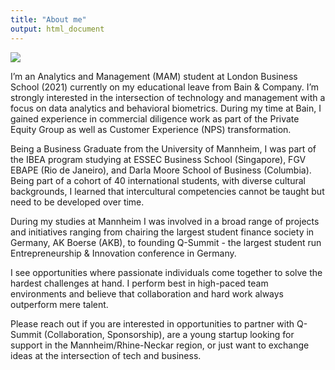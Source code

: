 ```yaml
---
title: "About me"
output: html_document
---
```


![](Fabian Sinn_picture.png)

I’m an Analytics and Management (MAM) student at London Business School (2021) currently on my educational leave from Bain & Company. I'm strongly interested in the intersection of technology and management with a focus on data analytics and behavioral biometrics. During my time at Bain, I gained experience in commercial diligence work as part of the Private Equity Group as well as Customer Experience (NPS) transformation.

Being a Business Graduate from the University of Mannheim, I was part of the IBEA program studying at ESSEC Business School (Singapore), FGV EBAPE (Rio de Janeiro), and Darla Moore School of Business (Columbia). Being part of a cohort of 40 international students, with diverse cultural backgrounds, I learned that intercultural competencies cannot be taught but need to be developed over time.

During my studies at Mannheim I was involved in a broad range of projects and initiatives ranging from chairing the largest student finance society in Germany, AK Boerse (AKB), to founding Q-Summit - the largest student run Entrepreneurship & Innovation conference in Germany.

I see opportunities where passionate individuals come together to solve the hardest challenges at hand. I perform best in high-paced team environments and believe that collaboration and hard work always outperform mere talent.

Please reach out if you are interested in opportunities to partner with Q-Summit (Collaboration, Sponsorship), are a young startup looking for support in the Mannheim/Rhine-Neckar region, or just want to exchange ideas at the intersection of tech and business. 


